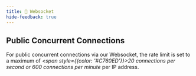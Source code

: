 ```yaml
---
title: 🔌 Websocket
hide-feedback: true
---
```


## Public Concurrent Connections

For public concurrent connections via our Websocket, the rate limit is set to a maximum of _<span style={{color: '#C760ED'}}>20 connections per second or 600 connections per minute</span>_ per IP address.
